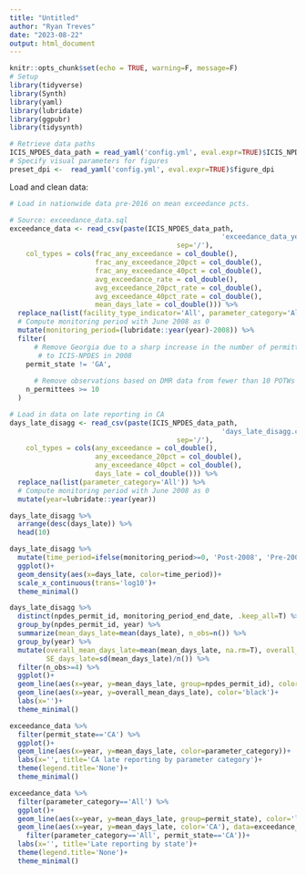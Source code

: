 ```yaml
---
title: "Untitled"
author: "Ryan Treves"
date: "2023-08-22"
output: html_document
---
```



```r
knitr::opts_chunk$set(echo = TRUE, warning=F, message=F)
# Setup
library(tidyverse)
library(Synth)
library(yaml)
library(lubridate)
library(ggpubr)
library(tidysynth)
```

```r
# Retrieve data paths
ICIS_NPDES_data_path = read_yaml('config.yml', eval.expr=TRUE)$ICIS_NPDES_data_path
# Specify visual parameters for figures
preset_dpi <-  read_yaml('config.yml', eval.expr=TRUE)$figure_dpi
```

Load and clean data:
```r
# Load in nationwide data pre-2016 on mean exceedance pcts.

# Source: exceedance_data.sql
exceedance_data <- read_csv(paste(ICIS_NPDES_data_path,
                                                    'exceedance_data_yearly_1000.csv',
                                         sep='/'), 
    col_types = cols(frac_any_exceedance = col_double(),
                     frac_any_exceedance_20pct = col_double(),
                     frac_any_exceedance_40pct = col_double(),
                     avg_exceedance_rate = col_double(),
                     avg_exceedance_20pct_rate = col_double(),
                     avg_exceedance_40pct_rate = col_double(),
                     mean_days_late = col_double())) %>%
  replace_na(list(facility_type_indicator='All', parameter_category='All')) %>%
  # Compute monitoring period with June 2008 as 0
  mutate(monitoring_period=(lubridate::year(year)-2008)) %>%
  filter(
      # Remove Georgia due to a sharp increase in the number of permittees reporting
       # to ICIS-NPDES in 2008
    permit_state != 'GA',
    
      # Remove observations based on DMR data from fewer than 10 POTWs
    n_permittees >= 10
  )

# Load in data on late reporting in CA 
days_late_disagg <- read_csv(paste(ICIS_NPDES_data_path,
                                                    'days_late_disagg.csv',
                                         sep='/'), 
    col_types = cols(any_exceedance = col_double(),
                     any_exceedance_20pct = col_double(),
                     any_exceedance_40pct = col_double(),
                     days_late = col_double())) %>%
  replace_na(list(parameter_category='All')) %>%
  # Compute monitoring period with June 2008 as 0
  mutate(year=lubridate::year(year))
```

```r
days_late_disagg %>%
  arrange(desc(days_late)) %>%
  head(10)
```

```r
days_late_disagg %>%
  mutate(time_period=ifelse(monitoring_period>=0, 'Post-2008', 'Pre-2008')) %>%
  ggplot()+
  geom_density(aes(x=days_late, color=time_period))+
  scale_x_continuous(trans='log10')+
  theme_minimal()
```
```r
days_late_disagg %>%
  distinct(npdes_permit_id, monitoring_period_end_date, .keep_all=T) %>%
  group_by(npdes_permit_id, year) %>%
  summarize(mean_days_late=mean(days_late), n_obs=n()) %>%
  group_by(year) %>%
  mutate(overall_mean_days_late=mean(mean_days_late, na.rm=T), overall_median_days_late=median(mean_days_late, na.rm=T),
         SE_days_late=sd(mean_days_late)/n()) %>%
  filter(n_obs>=4) %>%
  ggplot()+
  geom_line(aes(x=year, y=mean_days_late, group=npdes_permit_id), color='lightgray')+
  geom_line(aes(x=year, y=overall_mean_days_late), color='black')+
  labs(x='')+
  theme_minimal()
```

```r
exceedance_data %>% 
  filter(permit_state=='CA') %>%
  ggplot()+
  geom_line(aes(x=year, y=mean_days_late, color=parameter_category))+
  labs(x='', title='CA late reporting by parameter category')+
  theme(legend.title='None')+
  theme_minimal()
```

```r
exceedance_data %>% 
  filter(parameter_category=='All') %>%
  ggplot()+
  geom_line(aes(x=year, y=mean_days_late, group=permit_state), color='lightgray')+
  geom_line(aes(x=year, y=mean_days_late, color='CA'), data=exceedance_data %>% 
    filter(parameter_category=='All', permit_state=='CA'))+
  labs(x='', title='Late reporting by state')+
  theme(legend.title='None')+
  theme_minimal()
```






